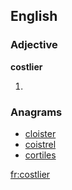 ==English==

===Adjective===
'''costlier'''

# {{comparative of|[[costly]]}}

===Anagrams===
* [[cloister#English|cloister]]
* [[coistrel#English|coistrel]]
* [[cortiles#English|cortiles]]

[[fr:costlier]]